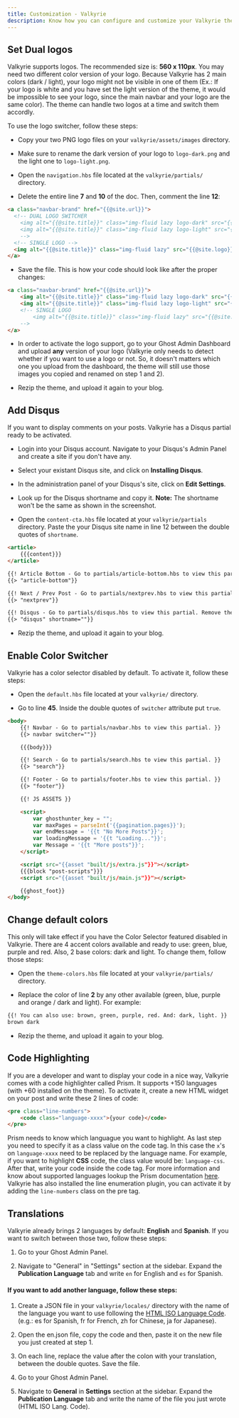 ```yaml
---
title: Customization - Valkyrie
description: Know how you can configure and customize your Valkyrie theme.
---
```


## Set Dual logos

Valkyrie supports logos. The recommended size is: **560 x 110px**. You may need two different color version of your logo. Because Valkyrie has 2 main colors (dark / light), your logo might not be visible in one of them (Ex.: If your logo is white and you have set the light version of the theme, it would be impossible to see your logo, since the main navbar and your logo are the same color). The theme can handle two logos at a time and switch them accordly.

To use the logo switcher, follow these steps:

- Copy your two PNG logo files on your `valkyrie/assets/images` directory.

- Make sure to rename the dark version of your logo to `logo-dark.png` and the light one to `logo-light.png`.

- Open the `navigation.hbs` file located at the `valkyrie/partials/` directory.

- Delete the entire line **7** and **10** of the doc. Then, comment the line **12**:

```html title=valkyrie/partials/navbar.hbs highlight={2,5,7}
<a class="navbar-brand" href="{{@site.url}}">
  <!-- DUAL LOGO SWITCHER
    <img alt="{{@site.title}}" class="img-fluid lazy logo-dark" src="{{asset "images/logo-dark.png"}}" />
    <img alt="{{@site.title}}" class="img-fluid lazy logo-light" src="{{asset "images/logo-light.png"}}" />
    -->
  <!-- SINGLE LOGO -->
  <img alt="{{@site.title}}" class="img-fluid lazy" src="{{@site.logo}}" />
</a>
```

- Save the file. This is how your code should look like after the proper changes:

```html title=valkyrie/partials/navbar.hbs
<a class="navbar-brand" href="{{@site.url}}">
    <img alt="{{@site.title}}" class="img-fluid lazy logo-dark" src="{{asset "images/logo-dark.png"}}" />
    <img alt="{{@site.title}}" class="img-fluid lazy logo-light" src="{{asset "images/logo-light.png"}}" />
    <!-- SINGLE LOGO 
        <img alt="{{@site.title}}" class="img-fluid lazy" src="{{@site.logo}}" />
    -->
</a>
```

- In order to activate the logo support, go to your Ghost Admin Dashboard and upload **any** version of your logo (Valkyrie only needs to detect whether if you want to use a logo or not. So, it doesn't matters which one you upload from the dashboard, the theme will still use those images you copied and renamed on step 1 and 2).

- Rezip the theme, and upload it again to your blog.

## Add Disqus

If you want to display comments on your posts. Valkyrie has a Disqus partial ready to be activated.

- Login into your Disqus account. Navigate to your Disqus's Admin Panel and create a site if you don't have any.

- Select your existant Disqus site, and click on **Installing Disqus**.

- In the administration panel of your Disqus's site, click on **Edit Settings**.

- Look up for the Disqus shortname and copy it. **Note:** The shortname won't be the same as shown in the screenshot.

- Open the `content-cta.hbs` file located at your `valkyrie/partials` directory. Paste the your Disqus site name in line 12 between the double quotes of `shortname`.

```html title=valkyrie/partials/content-cta.hbs highlight={12}
<article>
    {{{content}}}
</article>

{{! Article Bottom - Go to partials/article-bottom.hbs to view this partial. }}
{{> "article-bottom"}}

{{! Next / Prev Post - Go to partials/nextprev.hbs to view this partial. }}
{{> "nextprev"}}

{{! Disqus - Go to partials/disqus.hbs to view this partial. Remove the "!" to activate this partial}}
{{> "disqus" shortname=""}}
```

- Rezip the theme, and upload it again to your blog.

## Enable Color Switcher

Valkyrie has a color selector disabled by default. To activate it, follow these steps:

- Open the `default.hbs` file located at your `valkyrie/` directory.

- Go to line **45**. Inside the double quotes of `switcher` attribute put `true`.

```html title=valkyrie/default.hbs highlight={3}
<body>
    {{! Navbar - Go to partials/navbar.hbs to view this partial. }}
    {{> navbar switcher=""}}

    {{{body}}}

    {{! Search - Go to partials/search.hbs to view this partial. }}
    {{> "search"}}

    {{! Footer - Go to partials/footer.hbs to view this partial. }}
    {{> "footer"}}

    {{! JS ASSETS }}

    <script>
        var ghosthunter_key = "";
        var maxPages = parseInt('{{pagination.pages}}');
        var endMessage = '{{t "No More Posts"}}';
        var loadingMessage = '{{t "Loading..."}}';
        var Message = '{{t "More posts"}}';
    </script>

    <script src="{{asset "built/js/extra.js"}}"></script>
    {{{block "post-scripts"}}}
    <script src="{{asset "built/js/main.js"}}"></script>

    {{ghost_foot}}
</body>
```

## Change default colors

This only will take effect if you have the Color Selector featured disabled in Valkyrie. There are 4 accent colors available and ready to use: green, blue, purple and red. Also, 2 base colors: dark and light. To change them, follow those steps:

- Open the `theme-colors.hbs` file located at your `valkyrie/partials/` directory.

- Replace the color of line **2** by any other available (green, blue, purple and orange / dark and light). For example:

```html title=valkyrie/partials/theme-colors.hbs highlight={2}
{{! You can also use: brown, green, purple, red. And: dark, light. }}
brown dark
```

- Rezip the theme, and upload it again to your blog.

## Code Highlighting

If you are a developer and want to display your code in a nice way, Valkyrie comes with a code highlighter called Prism. It supports +150 languages (with +60 installed on the theme). To activate it, create a new HTML widget on your post and write these 2 lines of code:

```html
<pre class="line-numbers">
    <code class="language-xxxx">{your code}</code>
</pre>
```

Prism needs to know which languague you want to highlight. As last step you need to specify it as a class value on the code tag. In this case the `x`'s on `language-xxxx` need to be replaced by the language name. For example, if you want to highlight **CSS** code, the class value would be: `language-css`. After that, write your code inside the code tag. For more information and know about supported languages lookup the Prism documentation [here](https://prismjs.com/). Valkyrie has also installed the line enumeration plugin, you can activate it by adding the `line-numbers` class on the pre tag.

## Translations

Valkyrie already brings 2 languages by default: **English** and **Spanish**. If you want to switch between those two, follow these steps:

1. Go to your Ghost Admin Panel.

2. Navigate to "General" in "Settings" section at the sidebar. Expand the **Publication Language** tab and write `en` for English and `es` for Spanish.

#### If you want to add another language, follow these steps:

1. Create a JSON file in your `valkyrie/locales/` directory with the name of the language you want to use following the [HTML ISO Language Code](https://www.w3schools.com/tags/ref_language_codes.asp). (e.g.: es for Spanish, fr for French, zh for Chinese, ja for Japanese).

2. Open the en.json file, copy the code and then, paste it on the new file you just created at step 1.

3. On each line, replace the value after the colon with your translation, between the double quotes. Save the file.

4. Go to your Ghost Admin Panel.

5. Navigate to **General** in **Settings** section at the sidebar. Expand the **Publication Language** tab and write the name of the file you just wrote (HTML ISO Lang. Code).